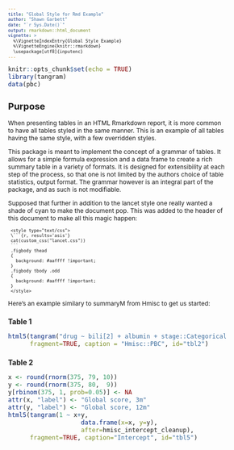 ```yaml
---
title: "Global Style for Rmd Example"
author: "Shawn Garbett"
date: "`r Sys.Date()`"
output: rmarkdown::html_document
vignette: >
  %\VignetteIndexEntry{Global Style Example}
  %\VignetteEngine{knitr::rmarkdown}
  \usepackage[utf8]{inputenc}
---
```


<style type="text/css">
body, td {
   font-size: 12px;
}
code.r{
  font-size: 12px;
}
pre {
  font-size: 10px
}
</style>

```r
knitr::opts_chunk$set(echo = TRUE)
library(tangram)
data(pbc)
```

<style type="text/css">
```r
cat(custom_css("lancet.css"))
```

.figbody thead
{
  background: #99ffff !important;
}
.figbody tbody .odd
{
  background: #99ffff !important;
}
</style>

## Purpose

When presenting tables in an HTML Rmarkdown report, it is more common to have all tables styled in the same manner. This is an example of all tables having the same style, with a few overridden styles.

This package is meant to implement the concept of a grammar of tables. It allows for a simple formula expression and a data frame to create a rich summary table in a variety of formats. It is designed for extensibility at each step of the process, so that one is not limited by the authors choice of table statistics, output format. The grammar however is an integral part of the package, and as such is not modifiable.

Supposed that further in addition to the lancet style one really wanted a shade of cyan to make the document pop. This was added to the header of this document to make all this magic happen:

     <style type="text/css">
     \```{r, results='asis'}
     cat(custom_css("lancet.css"))
     ```
     .figbody thead
     {
       background: #aaffff !important;
     }
     .figbody tbody .odd
     {
       background: #aaffff !important;
     }
     </style>

Here's an example similary to summaryM from Hmisc to get us started:

### Table 1
```r
html5(tangram("drug ~ bili[2] + albumin + stage::Categorical + protime + sex + age + spiders", pbc),
      fragment=TRUE, caption = "Hmisc::PBC", id="tbl2")
```

###  Table 2
```r
x <- round(rnorm(375, 79, 10))
y <- round(rnorm(375, 80,  9))
y[rbinom(375, 1, prob=0.05)] <- NA
attr(x, "label") <- "Global score, 3m"
attr(y, "label") <- "Global score, 12m"
html5(tangram(1 ~ x+y,
                    data.frame(x=x, y=y),
                    after=hmisc_intercept_cleanup),
      fragment=TRUE, caption="Intercept", id="tbl5")
```

